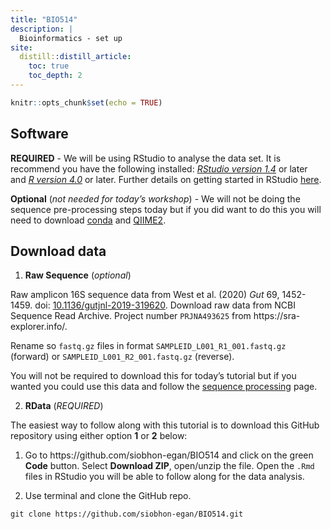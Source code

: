 ```yaml
---
title: "BIO514"
description: |
  Bioinformatics - set up
site:
  distill::distill_article:
    toc: true
    toc_depth: 2
---
```


```r
knitr::opts_chunk$set(echo = TRUE)
```

## Software

**REQUIRED** - We will be using RStudio to analyse the data set. It is recommend you have the following installed: [*RStudio version 1.4*](https://rstudio.com/products/rstudio/download/) or later and [*R version 4.0*](https://www.r-project.org/) or later. Further details on getting started in RStudio [here](http://siobhonlegan.com/research_site/rstudio/).


**Optional** (*not needed for today's workshop*) - We will not be doing the sequence pre-processing steps today but if you did want to do this you will need to download [conda](https://conda.io/projects/conda/en/latest/user-guide/install/index.html) and [QIIME2](https://qiime2.org/).

## Download data

1. **Raw Sequence** (*optional*)

Raw amplicon 16S sequence data from West et al. (2020) *Gut* 69, 1452-1459. doi: [10.1136/gutjnl-2019-319620](http://dx.doi.org/10.1136/gutjnl-2019-319620).
Download raw data from NCBI Sequence Read Archive. Project number `PRJNA493625` from https://sra-explorer.info/.

Rename so `fastq.gz` files in format `SAMPLEID_L001_R1_001.fastq.gz` (forward) or `SAMPLEID_L001_R2_001.fastq.gz` (reverse).

You will not be required to download this for today's tutorial but if you wanted you could use this data and follow the [sequence processing](04_sequence_processing.html) page.

2. **RData** (*REQUIRED*)

The easiest way to follow along with this tutorial is to download this GitHub repository using either option **1** or **2** below:

1. Go to https://github.com/siobhon-egan/BIO514 and click on the green **Code** button. Select **Download ZIP**, open/unzip the file. Open the `.Rmd` files in RStudio you will be able to follow along for the data analysis.


2. Use terminal and clone the GitHub repo.

```
git clone https://github.com/siobhon-egan/BIO514.git
```

